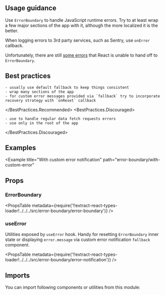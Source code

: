 


<Layout title="Error Boundary" description="A component to handle and recover from runtime errors with fallback error message.">

## Usage guidance

Use `ErrorBoundary` to handle JavaScript runtime errors. Try to at least wrap a few major sections of the app with it, although the more localized it is the better.

When logging errors to 3rd party services, such as Sentry, use `onError` callback.

Unfortunately, there are still [some errors](https://reactjs.org/docs/error-boundaries.html#introducing-error-boundaries) that React is unable to hand off to `ErrorBoundary`.

## Best practices

<BestPractices>
  <BestPractices.Recommended>

    - usually use default fallback to keep things consistent
    - wrap many sections of the app
    - for custom error messages provided via `fallback` try to incorporate recovery strategy with `onReset` callback

  </BestPractices.Recommended>
  <BestPractices.Discouraged>

    - use to handle regular data fetch requests errors
    - use only in the root of the app

  </BestPractices.Discouraged>
</BestPractices>

## Examples

<Example title="Basic usage" path="error-boundary/basic-usage">
  <BasicUsage />
</Example>

<Example
  title="With custom error notification"
  path="error-boundary/with-custom-error"
>
  <WithCustomError />
</Example>

## Props

### ErrorBoundary

<PropsTable
  metadata={require('!!extract-react-types-loader!../../../src/error-boundary/error-boundary')}
/>

### useError

Utilities exposed by `useError` hook. Handy for resetting `ErrorBoundary` inner state or displaying `error.message` via custom error notification `fallback` component.

<PropsTable
  metadata={require('!!extract-react-types-loader!../../../src/error-boundary/error-notification')}
/>

## Imports

You can import following components or utilities from this module:

<Imports
  module={ErrorBoundaryExports}
  path="@datacamp/waffles/error-boundary"
/>

</Layout>
